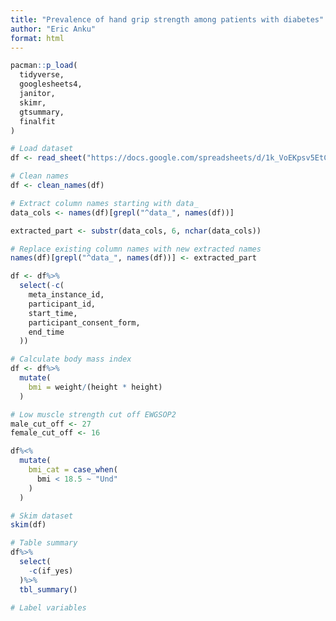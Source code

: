 ```yaml
---
title: "Prevalence of hand grip strength among patients with diabetes"
author: "Eric Anku"
format: html
---
```


```r
pacman::p_load(
  tidyverse,
  googlesheets4,
  janitor,
  skimr,
  gtsummary,
  finalfit
)
```


```r
# Load dataset
df <- read_sheet("https://docs.google.com/spreadsheets/d/1k_VoEKpsv5EtCjwA7E0oPXegnOe0kpR3X0QN-q-4knM/edit?usp=sharing")
```

```r
# Clean names
df <- clean_names(df)
```

```r
# Extract column names starting with data_
data_cols <- names(df)[grepl("^data_", names(df))]

extracted_part <- substr(data_cols, 6, nchar(data_cols))

# Replace existing column names with new extracted names
names(df)[grepl("^data_", names(df))] <- extracted_part
```

```r
df <- df%>%
  select(-c(
    meta_instance_id,
    participant_id,
    start_time,
    participant_consent_form,
    end_time
  ))
```

```r
# Calculate body mass index
df <- df%>%
  mutate(
    bmi = weight/(height * height)
  )
```


```r
# Low muscle strength cut off EWGSOP2
male_cut_off <- 27
female_cut_off <- 16

df%<%
  mutate(
    bmi_cat = case_when(
      bmi < 18.5 ~ "Und"
    )
  )
```


```r
# Skim dataset
skim(df)
```


```r
# Table summary
df%>%
  select(
    -c(if_yes)
  )%>%
  tbl_summary()
```

```r
# Label variables

```

